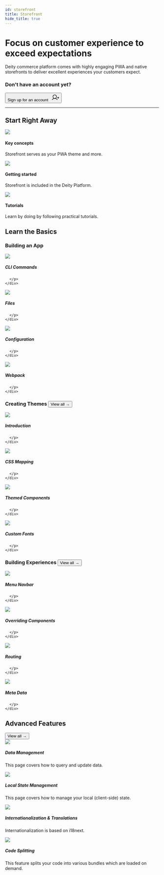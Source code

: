```yaml
---
id: storefront
title: Storefront
hide_title: true
---
```




<h1 className="headline mb20">Focus on customer experience to exceed expectations</h1>
<p className="desc">Deity commerce platform comes with highly engaging PWA and native storefronts to deliver excellent experiences your customers expect.</p>

### Don't have an account yet?
<Button variant="outlined" size="medium" href="https://console.deity.cloud/signup" target="_blank">
  Sign up for an account &nbsp;
  <svg width="25" height="25" viewBox="0 0 25 25" fill="none" xmlns="http://www.w3.org/2000/svg">
  <path d="M19.5312 13.2812H24.2188" stroke="currentColor" stroke-width="1.5" stroke-linecap="round" stroke-linejoin="round"/>
  <path d="M21.875 10.9375V15.625" stroke="currentColor" stroke-width="1.5" stroke-linecap="round" stroke-linejoin="round"/>
  <path d="M10.5469 15.625C13.7829 15.625 16.4062 13.0017 16.4062 9.76562C16.4062 6.52958 13.7829 3.90625 10.5469 3.90625C7.31083 3.90625 4.6875 6.52958 4.6875 9.76562C4.6875 13.0017 7.31083 15.625 10.5469 15.625Z" stroke="currentColor" stroke-width="1.5" stroke-miterlimit="10"/>
  <path d="M2.16797 19.5314C3.19459 18.3078 4.47673 17.3239 5.92428 16.6489C7.37183 15.9738 8.94966 15.624 10.5469 15.624C12.1441 15.624 13.7219 15.9738 15.1695 16.6489C16.617 17.3239 17.8992 18.3078 18.9258 19.5314" stroke="currentColor" stroke-width="1.5" stroke-linecap="round" stroke-linejoin="round"/>
  </svg>
</Button>
<div className="mb60"></div>

<hr/>

## Start Right Away
<div className="flex mb100 brighten">
  <Card to="/storefront/key-concepts">
    <img src="/img/icons/info.svg" />
    <h4>Key concepts</h4>
    <p>Storefront serves as your PWA theme and more.</p>
  </Card>
  <Card to="/storefront/getting-started">
    <img src="/img/icons/lightning.svg" />
    <h4>Getting started</h4>
    <p>Storefront is included in the Deity Platform.</p>
  </Card>
  <Card to="/platform/support/tutorials">
    <img src="/img/icons/lightbulb.svg" />
    <h4>Tutorials</h4>
    <p>Learn by doing by following practical tutorials.</p>
  </Card>
</div>



## Learn the Basics
<h3 className="mt0">Building an App</h3>

<div className="flex brighten">
  <Card variant="horizontal" to="/storefront/getting-started/cli-commands">
    <img src="/img/icons/terminal.svg" />
    <div>
      <h5>CLI Commands</h5>
      <p>
        
      </p>
    </div>
  </Card>
  <Card variant="horizontal" to="/storefront/getting-started/files">
    <img src="/img/icons/filestructure.svg" />
    <div>
      <h5>Files</h5>
      <p>
        
      </p>
    </div>
  </Card>
</div>
<div className="flex brighten mb60">
  <Card variant="horizontal" to="/storefront/getting-started/configuration">
    <img src="/img/icons/configuration.svg" />
    <div>
      <h5>Configuration</h5>
      <p>
        
      </p>
    </div>
  </Card>
  <Card variant="horizontal" to="/storefront/getting-started/webpack">
    <img src="/img/icons/cube.svg" />
    <div>
      <h5>Webpack</h5>
      <p>
        
      </p>
    </div>
  </Card>
</div>


<h3 className="mt0">Creating Themes <Button variant="outline" size="medium" href="/storefront/building-experiences">View all →</Button></h3>

<div className="flex brighten">
  <Card variant="horizontal" to="/storefront/theming/overview">
    <img src="/img/icons/shop.svg" />
    <div>
      <h5>Introduction</h5>
      <p>
        
      </p>
    </div>
  </Card>
  <Card variant="horizontal" to="/storefront/theming/css-mapping">
    <img src="/img/icons/css.svg" />
    <div>
      <h5>CSS Mapping</h5>
      <p>
        
      </p>
    </div>
  </Card>
</div>
<div className="flex brighten mb60">
  <Card variant="horizontal" to="/storefront/theming/components">
    <img src="/img/icons/tabs.svg" />
    <div>
      <h5>Themed Components</h5>
      <p>
        
      </p>
    </div>
  </Card>
  <Card variant="horizontal" to="/storefront/theming/fonts">
    <img src="/img/icons/textt.svg" />
    <div>
      <h5>Custom Fonts</h5>
      <p>
        
      </p>
    </div>
  </Card>
</div>

<h3 className="mt0">Building Experiences <Button variant="outline" size="medium" href="/storefront/theming">View all →</Button></h3>

<div className="flex brighten">
  <Card variant="horizontal" to="/storefront/menu-navbar">
    <img src="/img/icons/treestructure.svg" />
    <div>
      <h5>Menu Navbar</h5>
      <p>
        
      </p>
    </div>
  </Card>
  <Card variant="horizontal" to="/storefront/overrides">
    <img src="/img/icons/swap.svg" />
    <div>
      <h5>Overriding Components</h5>
      <p>
        
      </p>
    </div>
  </Card>
</div>
<div className="flex brighten mb100">
  <Card variant="horizontal" to="/storefront/routing">
    <img src="/img/icons/navigation.svg" />
    <div>
      <h5>Routing</h5>
      <p>
        
      </p>
    </div>
  </Card>
  <Card variant="horizontal" to="/storefront/meta-data">
    <img src="/img/icons/code.svg" />
    <div>
      <h5>Meta Data</h5>
      <p>
        
      </p>
    </div>
  </Card>
</div>

## Advanced Features
<div className="negative-view-all"><Button variant="outline" size="medium" href="/storefront/advanced">View all →</Button></div>

<div className="flex brighten">
  <Card variant="horizontal" to="/storefront/data">
    <img src="/img/icons/data.svg" />
    <div>
      <h5>Data Management</h5>
      <p>
        This page covers how to query and update data.
      </p>
    </div>
  </Card>
  <Card variant="horizontal" to="/storefront/state">
    <img src="/img/icons/cylinder.svg" />
    <div>
      <h5>Local State Management</h5>
      <p>
        This page covers how to manage your local (client-side) state.
      </p>
    </div>
  </Card>
</div>
<div className="flex mb100 brighten">
  <Card variant="horizontal" to="/storefront/translations">
    <img src="/img/icons/translate.svg" />
    <div>
      <h5>Internationalization & Translations</h5>
      <p>
        Internationalization is based on i18next.
      </p>
    </div>
  </Card>
  <Card variant="horizontal" to="/storefront/code-splitting">
    <img src="/img/icons/filejs.svg" />
    <div>
      <h5>Code Splitting</h5>
      <p>
        This feature splits your code into various bundles which are loaded on demand.
      </p>
    </div>
  </Card>
</div>


